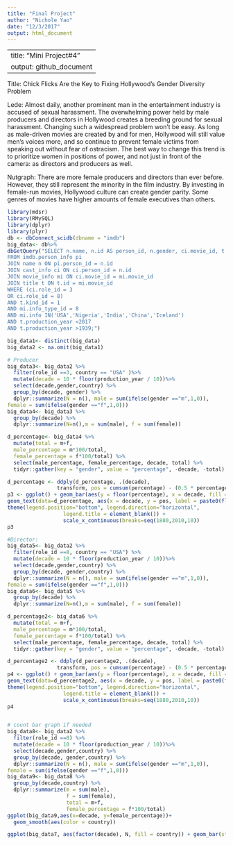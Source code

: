 ```yaml
---
title: "Final Project"
author: "Nichole Yao"
date: "12/3/2017"
output: html_document
---
```

---
title: "Mini Project#4"
output: github_document
---
Title: Chick Flicks Are the Key to Fixing Hollywood’s Gender Diversity Problem

Lede: Almost daily, another prominent man in the entertainment industry is accused of sexual harassment. The overwhelming power held by male producers and directors in Hollywood creates a breeding ground for sexual harassment. Changing such a widespread problem won’t be easy. As long as male-driven movies are created by and for men, Hollywood will still value men’s voices more, and so continue to prevent female victims from speaking out without fear of ostracism. The best way to change this trend is to prioritize women in positions of power, and not just in front of the camera: as directors and producers as well.

Nutgraph: There are more female producers and directors than ever before. However, they still represent the minority in the film industry. By investing in female-run movies, Hollywood culture can create gender parity. Some genres of movies have higher amounts of female executives than others.

```r
library(mdsr)
library(RMySQL)
library(dplyr)
library(plyr)
db <- dbConnect_scidb(dbname = "imdb")
big_data<- db%>% 
dbGetQuery("SELECT n.name, n.id AS person_id, n.gender, ci.movie_id, t.production_year,ci.role_id, mi.info AS country
FROM imdb.person_info pi
JOIN name n ON pi.person_id = n.id
JOIN cast_info ci ON ci.person_id = n.id
JOIN movie_info mi ON ci.movie_id = mi.movie_id
JOIN title t ON t.id = mi.movie_id
WHERE (ci.role_id = 3
OR ci.role_id = 8)
AND t.kind_id = 1
AND mi.info_type_id = 8
AND mi.info IN('USA','Nigeria','India','China','Iceland')
AND t.production_year <2017
AND t.production_year >1939;")

big_data1<- distinct(big_data)
big_data2 <- na.omit(big_data1)

# Producer
big_data3<- big_data2 %>%
  filter(role_id ==3, country == "USA" )%>%
  mutate(decade = 10 * floor(production_year / 10))%>%
  select(decade,gender,country) %>%
  group_by(decade, gender) %>% 
  dplyr::summarize(N = n(), male = sum(ifelse(gender =="m",1,0)),
female = sum(ifelse(gender =="f",1,0)))
big_data4<- big_data3 %>%
  group_by(decade) %>%
  dplyr::summarize(N=n(),m = sum(male), f = sum(female))

d_percentage<- big_data4 %>%
  mutate(total = m+f,
  male_percentage = m*100/total, 
  female_percentage = f*100/total) %>%
  select(male_percentage, female_percentage, decade, total) %>% 
  tidyr::gather(key = "gender", value = "percentage", -decade, -total)

d_percentage <- ddply(d_percentage, .(decade),
                transform, pos = cumsum(percentage) - (0.5 * percentage))
p3 <- ggplot() + geom_bar(aes(y = floor(percentage), x = decade, fill = gender), data = d_percentage, stat="identity") + 
geom_text(data=d_percentage, aes(x = decade, y = pos, label = paste0(floor(percentage),"%")), size=4) + 
theme(legend.position="bottom", legend.direction="horizontal",
                  legend.title = element_blank()) + 
                  scale_x_continuous(breaks=seq(1880,2010,10))
p3

#Director:
big_data5<- big_data2 %>%
  filter(role_id ==8, country == "USA") %>%
  mutate(decade = 10 * floor(production_year / 10))%>%
  select(decade,gender,country) %>%
  group_by(decade, gender,country) %>% 
  dplyr::summarize(N = n(), male = sum(ifelse(gender =="m",1,0)),
female = sum(ifelse(gender =="f",1,0)))
big_data6<- big_data5 %>%
  group_by(decade) %>%
  dplyr::summarize(N=n(),m = sum(male), f = sum(female))

d_percentage2<- big_data6 %>%
  mutate(total = m+f,
  male_percentage = m*100/total, 
  female_percentage = f*100/total) %>%
  select(male_percentage, female_percentage, decade, total) %>% 
  tidyr::gather(key = "gender", value = "percentage", -decade, -total)

d_percentage2 <- ddply(d_percentage2, .(decade),
                transform, pos = cumsum(percentage) - (0.5 * percentage))
p4 <- ggplot() + geom_bar(aes(y = floor(percentage), x = decade, fill = gender), data = d_percentage2, stat="identity") + 
geom_text(data=d_percentage2, aes(x = decade, y = pos, label = paste0(floor(percentage),"%")), size=4) + 
theme(legend.position="bottom", legend.direction="horizontal",
                  legend.title = element_blank()) + 
                  scale_x_continuous(breaks=seq(1880,2010,10))
p4


# count bar graph if needed
big_data8<- big_data2 %>%
  filter(role_id ==8) %>%
  mutate(decade = 10 * floor(production_year / 10))%>%
  select(decade,gender,country) %>%
  group_by(decade, gender,country) %>% 
  dplyr::summarize(N = n(), male = sum(ifelse(gender =="m",1,0)),
female = sum(ifelse(gender =="f",1,0)))
big_data9<- big_data8 %>%
  group_by(decade,country) %>%
  dplyr::summarize(m = sum(male), 
                   f = sum(female),
                   total = m+f,
                   female_percentage = f*100/total)
ggplot(big_data9,aes(x=decade, y=female_percentage))+
  geom_smooth(aes(color = country))

ggplot(big_data7, aes(factor(decade), N, fill = country)) + geom_bar(stat="identity", position = "dodge",width=.55)



```
